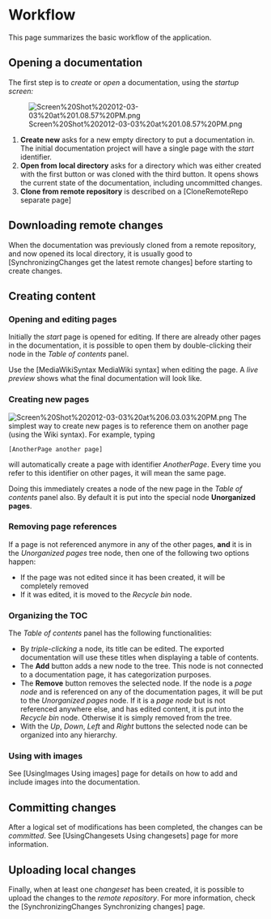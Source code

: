 = Workflow =

This page summarizes the basic workflow of the application.

== Opening a documentation ==
The first step is to ''create'' or ''open'' a documentation, using the ''startup screen:''

[[Image:Screen%20Shot%202012-03-03%20at%201.08.57%20PM.png]]

# '''Create new''' asks for a new empty directory to put a documentation in. The initial documentation project will have a single page with the ''start'' identifier.
#  '''Open from local directory''' asks for a directory which was either created with the first button or was cloned with the third button. It opens shows the current state of the documentation, including uncommitted changes.
# '''Clone from remote repository''' is described on a [CloneRemoteRepo separate page]

== Downloading remote changes ==
When the documentation was previously cloned from a remote repository, and now opened its local directory, it is usually good to [SynchronizingChanges get the latest remote changes] before starting to create changes.

== Creating content ==

=== Opening and editing pages ===
Initially the ''start'' page is opened for editing. If there are already other pages in the documentation, it is possible to open them by double-clicking their node in the ''Table of contents'' panel.

Use the [MediaWikiSyntax MediaWiki syntax] when editing the page. A ''live preview'' shows what the final documentation will look like.

=== Creating new pages ===

[[Image:Screen%20Shot%202012-03-03%20at%206.03.03%20PM.png|right]]
The simplest way to create new pages is to reference them on another page (using the Wiki syntax). For example, typing 
<pre>[AnotherPage another page]</pre>
will automatically create a page with identifier ''AnotherPage''. Every time you refer to this identifier on other pages, it will mean the same page.

Doing this immediately creates a node of the new page in the ''Table of contents'' panel also. By default it is put into the special node '''Unorganized pages'''.

=== Removing page references ===
If a page is not referenced anymore in any of the other pages, '''and''' it is in the ''Unorganized pages'' tree node, then one of the following two options happen:
* If the page was not edited since it has been created, it will be completely removed
* If it was edited, it is moved to the ''Recycle bin'' node. 

=== Organizing the TOC ===
The ''Table of contents'' panel has the following functionalities:
* By ''triple-clicking'' a node, its title can be edited. The exported documentation will use these titles when displaying a table of contents.
* The '''Add''' button adds a new node to the tree. This node is not connected to a documentation page, it has categorization purposes.
* The '''Remove''' button removes the selected node. If the node is a ''page node'' and is referenced on any of the documentation pages, it will be put to the ''Unorganized pages'' node. If it is a ''page node'' but is not referenced anywhere else, and has edited content, it is put into the ''Recycle bin'' node. Otherwise it is simply removed from the tree.
* With the ''Up'', ''Down'', ''Left'' and ''Right'' buttons the selected node can be organized into any hierarchy.

=== Using with images ===
See [UsingImages Using images] page for details on how to add and include images into the documentation.

== Committing changes ==
After a logical set of modifications has been completed, the changes can be ''committed''. See [UsingChangesets Using changesets] page for more information.

== Uploading local changes ==
Finally, when at least one ''changeset'' has been created, it is possible to upload the changes to the ''remote repository''. For more information, check the [SynchronizingChanges Synchronizing changes] page.
